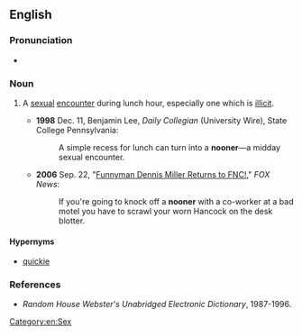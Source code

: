 ==English==

===Pronunciation===
* {{IPA|/ˈnuːnər/|lang=en}}
*: {{rhymes|uːnə(r)|lang=en}}

===Noun===
{{en-noun}}

# {{context|chiefly|US|informal|lang=en}} A [[sexual]] [[encounter]] during lunch hour, especially one which is [[illicit]].
#* '''1998''' Dec. 11, Benjamin Lee, ''Daily Collegian'' (University Wire), State College Pennsylvania:
#*: A simple recess for lunch can turn into a '''nooner'''—a midday sexual encounter.
#* '''2006''' Sep. 22, "[http://www.foxnews.com/story/0,2933,215178,00.html Funnyman Dennis Miller Returns to FNC!]," ''FOX News'':
#*: If you're going to knock off a '''nooner''' with a co-worker at a bad motel you have to scrawl your worn Hancock on the desk blotter.

====Hypernyms====
* [[quickie]]

===References===
* ''Random House Webster's Unabridged Electronic Dictionary'', 1987-1996.

[[Category:en:Sex]]